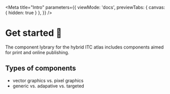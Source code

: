 
<Meta 
    title="Intro"
    parameters={{
        viewMode: 'docs',
        previewTabs: { 
        canvas: { hidden: true } 
        },
    }} 
/>

# Get started 🚀

The component lybrary for the hybrid ITC atlas includes components aimed for print and online publishing.

## Types of components

* vector graphics vs. pixel graphics
* generic vs. adapative vs. targeted